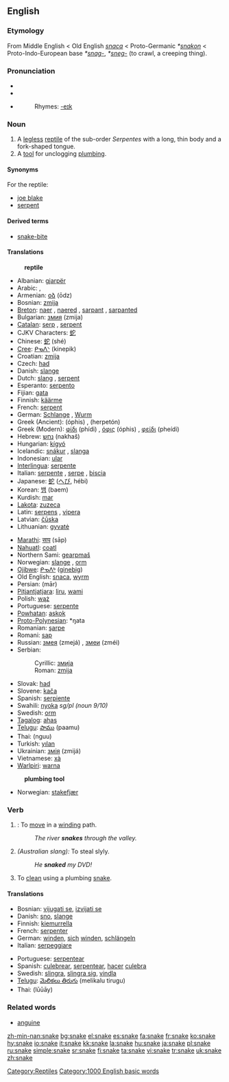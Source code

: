 {{wikipedia}}

==English==

===Etymology===
From Middle English < Old English ''[[snaca]]'' < Proto-Germanic ''*[[snakon]]'' < Proto-Indo-European base ''*[[snag-]]'', ''*[[sneg-]]'' (to crawl, a creeping thing).

===Pronunciation===
*{{AHD|snāk}}
*{{IPA|/sneɪk/}}
*{{SAMPA|/sneIK/}}
*:Rhymes: [[Rhymes:English:-eɪk|-eɪk]]

===Noun===
{{en-noun}}

# A [[legless]] [[reptile]] of the sub-order ''Serpentes'' with a long, thin body and a fork-shaped tongue.
# A [[tool]] for unclogging [[plumbing]].

====Synonyms====
For the reptile:
*[[joe blake]]
*[[serpent]]

====Derived terms====
*[[snake-bite]]

====Translations====
:'''reptile'''
{{top}}
*Albanian: [[gjarpër]] {{m}}
*Arabic: {{ARchar|[[ثعبان|ثُعْبَان]]}} {{Unicode|(θoaʕbáːn)}} {{m}}, {{ARchar|[[ثعابين|ثَعَابِينُ]]}} {{Unicode|(θaʕabíːn)}} {{p}}
*Armenian: [[օձ]] (ōdz)
*Bosnian: [[zmija#Bosnian|zmija]] {{f}}
*[[Breton]]: [[naer]] {{f}}, [[naer]]ed {{p}}, [[sarpant]] {{m}}, [[sarpant]]ed {{p}}
*Bulgarian: [[змия]] (zmija) {{f}}
*[[Catalan]]: [[serp]] {{f}}, [[serpent]] {{f}}
*CJKV Characters: [[蛇]]
*Chinese: [[蛇]] (shé)
*[[Cree]]: [[ᑭᓀᐱᐠ]] (kinepik)
*Croatian: [[zmija#Croatian|zmija]] {{f}}
*Czech: [[had#Czech|had]] {{m}}
*Danish: [[slange]] {{g|Danish}}
*Dutch: [[slang]] {{f}}, [[serpent]] {{n}}
*Esperanto: [[serpento]]
*Fijian: [[gata]]
*Finnish: [[käärme]]
*French: [[serpent]] {{m}}
*German: [[Schlange]] {{f}}, [[Wurm]] {{m}} {{italbrac|poetic}}
*Greek (Ancient): {{IPAchar|[[ὄφις]]}} (óphis) {{m}}, {{IPAchar|[[ἑρπετόν]]}} (herpetón) {{n}}
*Greek (Modern): [[φίδι]] (phídi) {{n}}, [[όφις]] (óphis) {{m}}, [[φείδι]] (pheídi) {{n}}
*Hebrew: [[נחש]] (nakhaš) {{m}}
*Hungarian: [[kígyó]]
*Icelandic: [[snákur]] {{m}}, [[slanga]] {{f}}
*Indonesian: [[ular]]
*[[Interlingua]]: [[serpente]]
*Italian: [[serpente]] {{m}}, [[serpe]] {{f}}, [[biscia]] {{f}}
*Japanese: [[蛇]] ([[へび]], hébi)
*Korean: [[뱀]] (baem)
*Kurdish: [[mar]]
*[[Lakota]]: [[zuzeca]]
*Latin: [[serpens]] {{mf}}, [[vipera]] {{f}}
*Latvian: [[čūska]] {{f}}
*Lithuanian: [[gyvatė]] {{f}}
{{mid}}
*[[Marathi]]: [[साप]] (sāp)
*[[Nahuatl]]: [[coatl]]
*Northern Sami: [[gearpmaš]]
*Norwegian: [[slange]] {{m}}, [[orm]] {{m}}
*[[Ojibwe]]: [[ᑭᓀᐱᒃ]] ([[ginebig]])
*Old English: [[snaca]], [[wyrm]] {{g|Old English}}
*Persian: {{FAchar|[[مار]]}} (mār)
*[[Pitjantjatjara]]: [[liru]], [[wami]]
*Polish: [[wąż]] {{m}}
*Portuguese: [[serpente]] {{f}}
*[[Powhatan]]: [[askok]]
*[[Proto-Polynesian]]: *ŋata
*Romanian: [[şarpe]] {{m}}
*Romani: [[sap]]
*Russian: [[змея]] (zmejá) {{f}}, [[змеи]] (zméi) {{p}}
*Serbian:
*:Cyrillic: [[змија#Serbian|змија]] {{f}}
*:Roman: [[zmija#Serbian|zmija]] {{f}}
*Slovak: [[had#Slovak|had]] {{m}}
*Slovene: [[kača]] {{f}}
*Spanish: [[serpiente]] {{f}}
*Swahili: [[nyoka]] ''sg/pl (noun 9/10)''
*Swedish: [[orm]] {{c}}
*[[Tagalog]]: [[ahas]]
*[[Telugu]]: [[పాము]] (paamu)
*Thai: {{THchar|[[งู]]}} (nguu)
*Turkish: [[yılan]]
*Ukrainian: [[змія]] (zmijá) {{f}}
*Vietnamese: [[xà]]
*[[Warlpiri]]: [[warna]]
{{bottom}}

:'''plumbing tool'''
{{top}}
*Norwegian: [[stakefjær]] {{c}}
{{mid}}
{{bottom}}

===Verb===
{{en-verb|snak|ing}}

# {{intransitive}}: To [[move]] in a [[wind]]ing path.
#:''The river '''snakes''' through the valley.''
# {{transitive}} ''(Australian slang):'' To steal slyly.
#:''He '''snaked''' my DVD!''
# {{transitive}} To [[clean]] using a plumbing [[snake]].

====Translations====
{{top}}
*Bosnian: [[vijugati se]], [[izvijati se]]
*Danish: [[sno]], [[slange]]
*Finnish: [[kiemurrella]]
*French: [[serpenter]]
*German: [[winden]], [[sich]] [[winden]], [[schlängeln]]
*Italian: [[serpeggiare]]
{{mid}}
*Portuguese: [[serpentear]]
*Spanish: [[culebrear]], [[serpentear]], [[hacer]] [[culebra]]
*Swedish: [[slingra]], [[slingra sig]], [[vindla]]
*[[Telugu]]: [[మెలికలు తిరుగు]] (melikalu tirugu)
*Thai: {{THchar|[[เลื้อย]]}} (lūūāy)
{{bottom}}

===Related words===
*[[anguine]]

[[Category:Reptiles]]
[[Category:1000 English basic words]]

[[zh-min-nan:snake]]
[[bg:snake]]
[[el:snake]]
[[es:snake]]
[[fa:snake]]
[[fr:snake]]
[[ko:snake]]
[[hy:snake]]
[[io:snake]]
[[it:snake]]
[[kk:snake]]
[[la:snake]]
[[hu:snake]]
[[ja:snake]]
[[pl:snake]]
[[ru:snake]]
[[simple:snake]]
[[sr:snake]]
[[fi:snake]]
[[ta:snake]]
[[vi:snake]]
[[tr:snake]]
[[uk:snake]]
[[zh:snake]]
